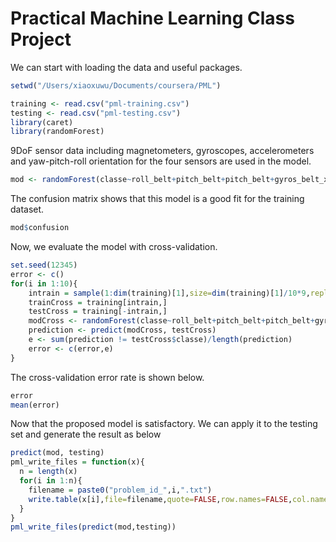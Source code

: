 Practical Machine Learning Class Project
========================================================

We can start with loading the data and useful packages.
```r
setwd("/Users/xiaoxuwu/Documents/coursera/PML")
```

```r
training <- read.csv("pml-training.csv")
testing <- read.csv("pml-testing.csv")
library(caret)
library(randomForest)
```

9DoF sensor data including magnetometers, gyroscopes, accelerometers and yaw-pitch-roll orientation for the four sensors are used in the model.

```r
mod <- randomForest(classe~roll_belt+pitch_belt+pitch_belt+gyros_belt_x+gyros_belt_y+gyros_belt_z+accel_belt_x+accel_belt_y+accel_belt_z+magnet_belt_x+magnet_belt_y+magnet_belt_z+roll_arm+pitch_arm+pitch_arm+gyros_arm_x+gyros_arm_y+gyros_arm_z+accel_arm_x+accel_arm_y+accel_arm_z+magnet_arm_x+magnet_arm_y+magnet_arm_z+roll_dumbbell+pitch_dumbbell+pitch_dumbbell+gyros_dumbbell_x+gyros_dumbbell_y+gyros_dumbbell_z+accel_dumbbell_x+accel_dumbbell_y+accel_dumbbell_z+magnet_dumbbell_x+magnet_dumbbell_y+magnet_dumbbell_z+roll_forearm+pitch_forearm+pitch_forearm+gyros_forearm_x+gyros_forearm_y+gyros_forearm_z+accel_forearm_x+accel_forearm_y+accel_forearm_z+magnet_forearm_x+magnet_forearm_y+magnet_forearm_z,data=training)
```

The confusion matrix shows that this model is a good fit for the training dataset.
```r
mod$confusion
```
Now, we evaluate the model with cross-validation.
```r
set.seed(12345)
error <- c()
for(i in 1:10){
    intrain = sample(1:dim(training)[1],size=dim(training)[1]/10*9,replace=F)
    trainCross = training[intrain,]
    testCross = training[-intrain,]
    modCross <- randomForest(classe~roll_belt+pitch_belt+pitch_belt+gyros_belt_x+gyros_belt_y+gyros_belt_z+accel_belt_x+accel_belt_y+accel_belt_z+magnet_belt_x+magnet_belt_y+magnet_belt_z+roll_arm+pitch_arm+pitch_arm+gyros_arm_x+gyros_arm_y+gyros_arm_z+accel_arm_x+accel_arm_y+accel_arm_z+magnet_arm_x+magnet_arm_y+magnet_arm_z+roll_dumbbell+pitch_dumbbell+pitch_dumbbell+gyros_dumbbell_x+gyros_dumbbell_y+gyros_dumbbell_z+accel_dumbbell_x+accel_dumbbell_y+accel_dumbbell_z+magnet_dumbbell_x+magnet_dumbbell_y+magnet_dumbbell_z+roll_forearm+pitch_forearm+pitch_forearm+gyros_forearm_x+gyros_forearm_y+gyros_forearm_z+accel_forearm_x+accel_forearm_y+accel_forearm_z+magnet_forearm_x+magnet_forearm_y+magnet_forearm_z,data=trainCross)
    prediction <- predict(modCross, testCross)
    e <- sum(prediction != testCross$classe)/length(prediction)
    error <- c(error,e)
}
```

The cross-validation error rate is shown below.
```r
error
mean(error)
```

Now that the proposed model is satisfactory. We can apply it to the testing set and generate the result as below
```r
predict(mod, testing)
pml_write_files = function(x){
  n = length(x)
  for(i in 1:n){
    filename = paste0("problem_id_",i,".txt")
    write.table(x[i],file=filename,quote=FALSE,row.names=FALSE,col.names=FALSE)
  }
}
pml_write_files(predict(mod,testing))
```
